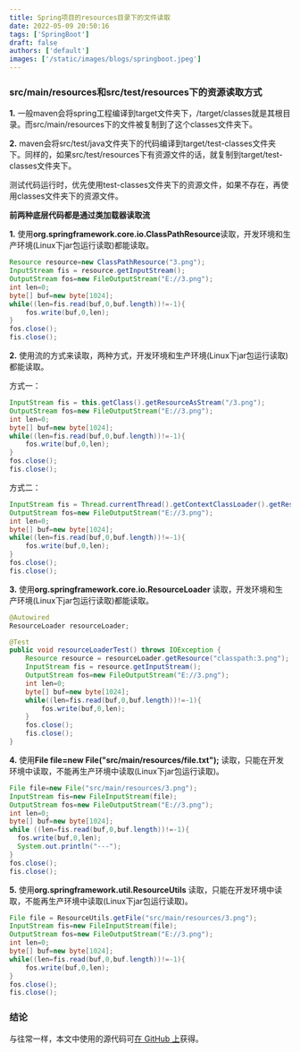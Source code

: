 ```yaml
---
title: Spring项目的resources目录下的文件读取
date: 2022-05-09 20:50:16
tags: ['SpringBoot']
draft: false
authors: ['default']
images: ['/static/images/blogs/springboot.jpeg']
---
```


### src/main/resources和src/test/resources下的资源读取方式

**1.** 一般maven会将spring工程编译到target文件夹下，/target/classes就是其根目录。而src/main/resources下的文件被复制到了这个classes文件夹下。

**2.** maven会将src/test/java文件夹下的代码编译到target/test-classes文件夹下。同样的，如果src/test/resources下有资源文件的话，就复制到target/test-classes文件夹下。

测试代码运行时，优先使用test-classes文件夹下的资源文件，如果不存在，再使用classes文件夹下的资源文件。



**前两种底层代码都是通过类加载器读取流** 

**1.** 使用**org.springframework.core.io.ClassPathResource**读取，开发环境和生产环境(Linux下jar包运行读取)都能读取。

```java
Resource resource=new ClassPathResource("3.png");
InputStream fis = resource.getInputStream();
OutputStream fos=new FileOutputStream("E://3.png");
int len=0;
byte[] buf=new byte[1024];
while((len=fis.read(buf,0,buf.length))!=-1){
    fos.write(buf,0,len);
}
fos.close();
fis.close();
```

**2.** 使用流的方式来读取，两种方式，开发环境和生产环境(Linux下jar包运行读取)都能读取。

方式一：

```java
InputStream fis = this.getClass().getResourceAsStream("/3.png");
OutputStream fos=new FileOutputStream("E://3.png");
int len=0;
byte[] buf=new byte[1024];
while((len=fis.read(buf,0,buf.length))!=-1){
    fos.write(buf,0,len);
}
fos.close();
fis.close();
```

方式二：

```java
InputStream fis = Thread.currentThread().getContextClassLoader().getResourceAsStream("/3.png");
OutputStream fos=new FileOutputStream("E://3.png");
int len=0;
byte[] buf=new byte[1024];
while((len=fis.read(buf,0,buf.length))!=-1){
    fos.write(buf,0,len);
}
fos.close();
fis.close();
```



**3.** 使用**org.springframework.core.io.ResourceLoader** 读取，开发环境和生产环境(Linux下jar包运行读取)都能读取。

```java
@Autowired
ResourceLoader resourceLoader;

@Test
public void resourceLoaderTest() throws IOException {
    Resource resource = resourceLoader.getResource("classpath:3.png");
    InputStream fis = resource.getInputStream();
    OutputStream fos=new FileOutputStream("E://3.png");
    int len=0;
    byte[] buf=new byte[1024];
    while((len=fis.read(buf,0,buf.length))!=-1){
        fos.write(buf,0,len);
    }
    fos.close();
    fis.close();
}
```





**4.** 使用**File file=new File("src/main/resources/file.txt");** 读取，只能在开发环境中读取，不能再生产环境中读取(Linux下jar包运行读取)。

```java
File file=new File("src/main/resources/3.png");
InputStream fis=new FileInputStream(file);
OutputStream fos=new FileOutputStream("E://3.png");
int len=0;
byte[] buf=new byte[1024];
while ((len=fis.read(buf,0,buf.length))!=-1){
  fos.write(buf,0,len);
  System.out.println("---");
}
fos.close();
fis.close();
```

**5.** 使用**org.springframework.util.ResourceUtils** 读取，只能在开发环境中读取，不能再生产环境中读取(Linux下jar包运行读取)。

```java
File file = ResourceUtils.getFile("src/main/resources/3.png");
InputStream fis=new FileInputStream(file);
OutputStream fos=new FileOutputStream("E://3.png");
int len=0;
byte[] buf=new byte[1024];
while((len=fis.read(buf,0,buf.length))!=-1){
    fos.write(buf,0,len);
}
fos.close();
fis.close();
```

### 结论

与往常一样，本文中使用的源代码可[在 GitHub 上](https://github.com/ReLive27/spring-boot-sample/blob/master/spring-static-resource/src/main/java/com/relive/ResourceFileReader.java)获得。
